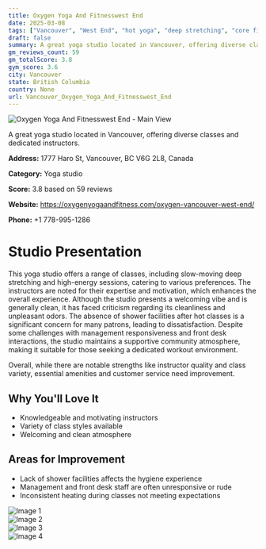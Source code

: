 ```yaml
---
title: Oxygen Yoga And Fitnesswest End
date: 2025-03-08
tags: ["Vancouver", "West End", "hot yoga", "deep stretching", "core fitness", "community-focused", "hygiene concerns", "Vancouver"]  
draft: false
summary: A great yoga studio located in Vancouver, offering diverse classes and dedicated instructors.
gm_reviews_count: 59
gm_totalScore: 3.8
gym_score: 3.6
city: Vancouver
state: British Columbia
country: None
url: Vancouver_Oxygen_Yoga_And_Fitnesswest_End
---
```


<div className="aspect-[16/9] relative my-8">
  <img 
    src="https://lh3.googleusercontent.com/p/AF1QipMWdgKs8a5Eg0n7MgiyiixOadQZoYCVYKkdaJ7S=w1920-h1080-k-no-pi-10-ya271.6-ro-0-fo100"
    alt="Oxygen Yoga And Fitnesswest End - Main View"
    className="object-cover absolute inset-0 w-full h-full rounded-lg"
  />
</div>

A great yoga studio located in Vancouver, offering diverse classes and dedicated instructors.

**Address:** 1777 Haro St, Vancouver, BC V6G 2L8, Canada

**Category:** Yoga studio

**Score:** 3.8 based on 59 reviews

**Website:** https://oxygenyogaandfitness.com/oxygen-vancouver-west-end/

**Phone:** +1 778-995-1286

# Studio Presentation

This yoga studio offers a range of classes, including slow-moving deep stretching and high-energy sessions, catering to various preferences. The instructors are noted for their expertise and motivation, which enhances the overall experience. Although the studio presents a welcoming vibe and is generally clean, it has faced criticism regarding its cleanliness and unpleasant odors. The absence of shower facilities after hot classes is a significant concern for many patrons, leading to dissatisfaction. Despite some challenges with management responsiveness and front desk interactions, the studio maintains a supportive community atmosphere, making it suitable for those seeking a dedicated workout environment.

Overall, while there are notable strengths like instructor quality and class variety, essential amenities and customer service need improvement.

## Why You'll Love It

- Knowledgeable and motivating instructors
- Variety of class styles available
- Welcoming and clean atmosphere

## Areas for Improvement

- Lack of shower facilities affects the hygiene experience
- Management and front desk staff are often unresponsive or rude
- Inconsistent heating during classes not meeting expectations

<div className="grid grid-cols-1 xl:grid-cols-2 gap-4 my-8">
<div className="aspect-[4/3] relative"><img src="https://lh5.googleusercontent.com/p/AF1QipMqTDSKkUDSjAN0JULsF8G4MgCRsuOKSCYxvUle=w1920-h1080-k-no" alt="Image 1" className="object-cover absolute inset-0 w-full h-full rounded-lg" /></div>
<div className="aspect-[4/3] relative"><img src="https://lh5.googleusercontent.com/p/AF1QipPhP5HHHTIzsK1KaoVg0RDmvqMeajaSpK-Er3az=w1920-h1080-k-no" alt="Image 2" className="object-cover absolute inset-0 w-full h-full rounded-lg" /></div>
<div className="aspect-[4/3] relative"><img src="https://lh5.googleusercontent.com/p/AF1QipPsZpwhWXPrgb0rAYtdFXYDYqJbIvqqRq2ZfYco=w1920-h1080-k-no" alt="Image 3" className="object-cover absolute inset-0 w-full h-full rounded-lg" /></div>
<div className="aspect-[4/3] relative"><img src="https://streetviewpixels-pa.googleapis.com/v1/thumbnail?panoid=ADifP4EL5tSmxpUuHo7QNg&cb_client=maps_sv.tactile.gps&w=203&h=100&yaw=144.45117&pitch=0&thumbfov=100" alt="Image 4" className="object-cover absolute inset-0 w-full h-full rounded-lg" /></div>
</div>